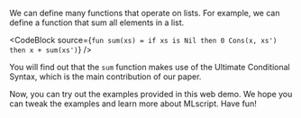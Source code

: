 
We can define many functions that operate on lists.
For example, we can define a function that sum all elements in a list.

<CodeBlock source={`fun sum(xs) = if xs is
  Nil then 0
  Cons(x, xs') then x + sum(xs')`} />

You will find out that the `sum` function makes use of
the Ultimate Conditional Syntax, which is the main contribution
of our paper.

Now, you can try out the examples provided in this web demo.
We hope you can tweak the examples and learn more about MLscript.
Have fun!
